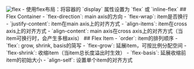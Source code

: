 
<Image src={flex.src} alt='flex' width={500} height={500}/>
- 使用flex布局：将容器的 `display` 属性设置为 `flex` 或 `inline-flex`
## Flex Container
- `flex-direction`: main axis的方向
- `flex-wrap`: item是否换行
- `justify-content`: item在main axis上的对齐方式
- `align-items`: item在cross axis上的对齐方式
- `align-content`: main axis在cross axis上的对齐方式（当item可换行时，会产生多根axis）
## Flex Item
- `order`: item的排列顺序
- `flex`: grow, shrink, basis的简写
	- `flex-grow`: 延展item，可按比例分配空间
	- `flex-shrink`: 收缩item（当item总长度溢出时生效）
	- `flex-basis`: 延展收缩前item的初始大小
- `align-self`: 设置单个item的对齐方式
